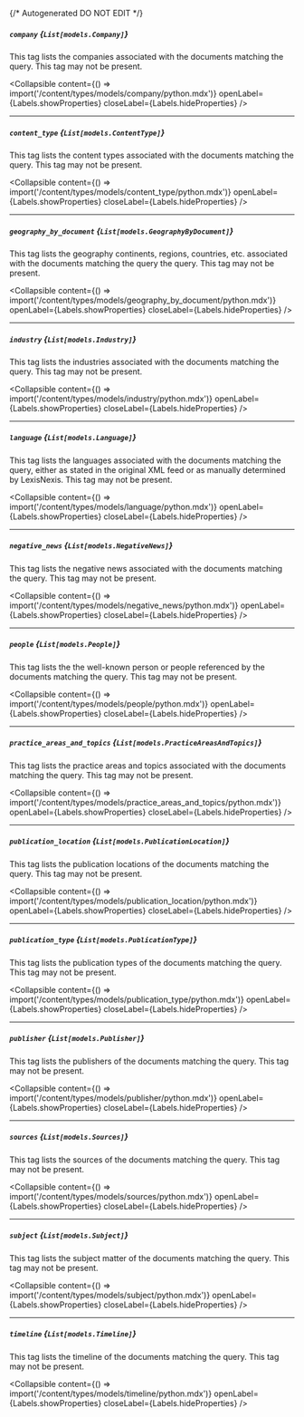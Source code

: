 {/* Autogenerated DO NOT EDIT  */}

##### `company` *{`List[models.Company]`}*
This tag lists the companies associated with the documents matching the query. This tag may not be present.

<Collapsible content={() => import('/content/types/models/company/python.mdx')} openLabel={Labels.showProperties} closeLabel={Labels.hideProperties} />


---
##### `content_type` *{`List[models.ContentType]`}*
This tag lists the content types associated with the documents matching the query. This tag may not be present.

<Collapsible content={() => import('/content/types/models/content_type/python.mdx')} openLabel={Labels.showProperties} closeLabel={Labels.hideProperties} />


---
##### `geography_by_document` *{`List[models.GeographyByDocument]`}*
This tag lists the geography continents, regions, countries, etc. associated with the documents matching the query the query. This tag may not be present.

<Collapsible content={() => import('/content/types/models/geography_by_document/python.mdx')} openLabel={Labels.showProperties} closeLabel={Labels.hideProperties} />


---
##### `industry` *{`List[models.Industry]`}*
This tag lists the industries associated with the documents matching the query. This tag may not be present.

<Collapsible content={() => import('/content/types/models/industry/python.mdx')} openLabel={Labels.showProperties} closeLabel={Labels.hideProperties} />


---
##### `language` *{`List[models.Language]`}*
This tag lists the languages associated with the documents matching the query, either as stated in the original XML feed or as manually determined by LexisNexis. This tag may not be present.

<Collapsible content={() => import('/content/types/models/language/python.mdx')} openLabel={Labels.showProperties} closeLabel={Labels.hideProperties} />


---
##### `negative_news` *{`List[models.NegativeNews]`}*
This tag lists the negative news associated with the documents matching the query. This tag may not be present.

<Collapsible content={() => import('/content/types/models/negative_news/python.mdx')} openLabel={Labels.showProperties} closeLabel={Labels.hideProperties} />


---
##### `people` *{`List[models.People]`}*
This tag lists the the well\-known person or people referenced by the documents matching the query. This tag may not be present.

<Collapsible content={() => import('/content/types/models/people/python.mdx')} openLabel={Labels.showProperties} closeLabel={Labels.hideProperties} />


---
##### `practice_areas_and_topics` *{`List[models.PracticeAreasAndTopics]`}*
This tag lists the practice areas and topics associated with the documents matching the query. This tag may not be present.

<Collapsible content={() => import('/content/types/models/practice_areas_and_topics/python.mdx')} openLabel={Labels.showProperties} closeLabel={Labels.hideProperties} />


---
##### `publication_location` *{`List[models.PublicationLocation]`}*
This tag lists the publication locations of the documents matching the query. This tag may not be present.

<Collapsible content={() => import('/content/types/models/publication_location/python.mdx')} openLabel={Labels.showProperties} closeLabel={Labels.hideProperties} />


---
##### `publication_type` *{`List[models.PublicationType]`}*
This tag lists the publication types of the documents matching the query. This tag may not be present.

<Collapsible content={() => import('/content/types/models/publication_type/python.mdx')} openLabel={Labels.showProperties} closeLabel={Labels.hideProperties} />


---
##### `publisher` *{`List[models.Publisher]`}*
This tag lists the publishers of the documents matching the query. This tag may not be present.

<Collapsible content={() => import('/content/types/models/publisher/python.mdx')} openLabel={Labels.showProperties} closeLabel={Labels.hideProperties} />


---
##### `sources` *{`List[models.Sources]`}*
This tag lists the sources of the documents matching the query. This tag may not be present.

<Collapsible content={() => import('/content/types/models/sources/python.mdx')} openLabel={Labels.showProperties} closeLabel={Labels.hideProperties} />


---
##### `subject` *{`List[models.Subject]`}*
This tag lists the subject matter of the documents matching the query. This tag may not be present.

<Collapsible content={() => import('/content/types/models/subject/python.mdx')} openLabel={Labels.showProperties} closeLabel={Labels.hideProperties} />


---
##### `timeline` *{`List[models.Timeline]`}*
This tag lists the timeline of the documents matching the query. This tag may not be present.

<Collapsible content={() => import('/content/types/models/timeline/python.mdx')} openLabel={Labels.showProperties} closeLabel={Labels.hideProperties} />



